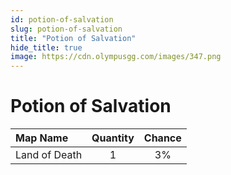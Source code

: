 ```yaml
---
id: potion-of-salvation
slug: potion-of-salvation
title: "Potion of Salvation"
hide_title: true
image: https://cdn.olympusgg.com/images/347.png
---
```



# <ItemIcon iconId="347" height="32"/> Potion of Salvation
|Map Name|Quantity|Chance|
|:--|:-:|:-:|
|Land of Death|1|3%|

